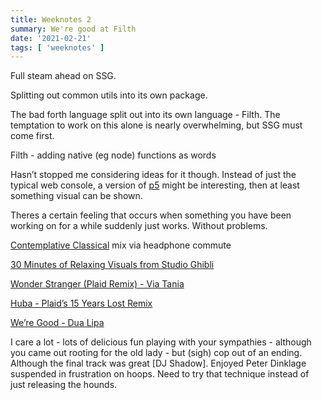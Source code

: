 ```yaml
---
title: Weeknotes 2
summary: We're good at Filth
date: '2021-02-21'
tags: [ 'weeknotes' ]
---
```




Full steam ahead on SSG. 

Splitting out common utils into its own package.

The bad forth language split out into its own language - Filth. The temptation to work on this alone is nearly overwhelming, but SSG must come first.

Filth - adding native (eg node) functions as words

Hasn’t stopped me considering ideas for it though. Instead of just the typical web console, a version of [p5](https://p5js.org) might be interesting, then at least something visual can be shown.


Theres a certain feeling that occurs when something you have been working on for a while suddenly just works. Without problems.


[Contemplative Classical](http://www.contemplativeclassical.com) mix via headphone commute


[30 Minutes of Relaxing Visuals from Studio Ghibli](https://www.youtube.com/watch?v=z9Ug-3qhrwY&feature=youtu.be)

[Wonder Stranger (Plaid Remix) - Via Tania](https://touched.bandcamp.com/track/wonder-stranger-plaid-remix)

[Huba - Plaid’s 15 Years Lost Remix](https://open.spotify.com/track/4iNdcB0ZoMSJbCUCeQsMsf?si=GtpBu9ZcQc6dKzVNgr3eqw)

[We’re Good - Dua Lipa](https://open.spotify.com/track/4xAJSIcCHcOCli5m325X2H?si=cTgnl6S_ToSjKTshwxS_1Q)

I care a lot - lots of delicious fun playing with your sympathies - although you came out rooting for the old lady - but (sigh) cop out of an ending. Although the final track was great [DJ Shadow]. Enjoyed Peter Dinklage suspended in frustration on hoops. Need to try that technique instead of just releasing the hounds.

